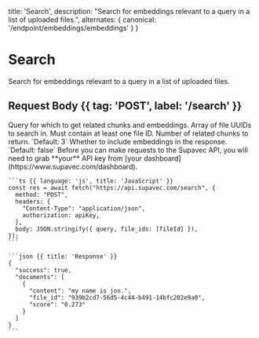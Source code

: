   title: 'Search',
  description:
    "Search for embeddings relevant to a query in a list of uploaded files.",
  alternates: {
    canonical: '/endpoint/embeddings/embeddings'
  }
}

# Search

<Row>
  <Col>

  Search for embeddings relevant to a query in a list of uploaded files.


  ## Request Body {{ tag: 'POST', label: '/search' }}

  <Properties>
    <Property name="query" type="string" required>
      Query for which to get related chunks and embeddings.
    </Property>
    <Property name="file_ids" type="array" required>
      Array of file UUIDs to search in. Must contain at least one file ID.
    </Property>
    <Property name="k" type="integer">
      Number of related chunks to return. `Default: 3`
    </Property>
    <Property name="include_embeddings" type="boolean">
      Whether to include embeddings in the response. `Default: false`
    </Property>
  </Properties>

  </Col>
  <Col>
    <Note>
      Before you can make requests to the Supavec API, you will need to grab **your**
      API key from [your dashboard](https://www.supavec.com/dashboard).
    </Note>

    ```ts {{ language: 'js', title: 'JavaScript' }}
    const res = await fetch("https://api.supavec.com/search", {
      method: "POST",
      headers: {
        "Content-Type": "application/json",
        authorization: apiKey,
      },
      body: JSON.stringify({ query, file_ids: [fileId] }),
    });
    ```

    ```json {{ title: 'Response' }}
    {
      "success": true,
      "documents": [
        {
          "content": "my name is jon.",
          "file_id": "939b2cd7-56d5-4c44-b491-14bfc202e9a0",
          "score": "0.273"
        }
      ]
    }
    ```

  </Col>
</Row>